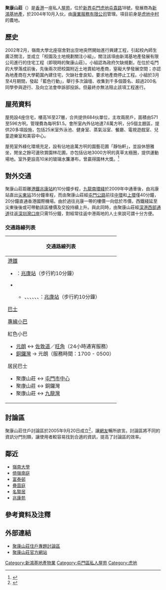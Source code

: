 {{Infobox_housinghk | name = Beneville<br>聚康山莊
| address= [[屯門|屯門]][[屯貴路|屯貴路]]18號
| logo=
| photo= Beneville 201409.jpg
| developer= [[新鴻基地產|新鴻基地產]]
| use = [[住宅|住宅]]
| blocknumber = 4 
| floornumber =16、27
| yearofcompletion=2005
| facilities=高級會所、園林泳池、燒烤場、健身室、遊樂場、餐廳、電腦室、家庭影院、SPA美容室、桑拿室、緩跑徑等
| website= [http://www.beneville.com.hk/ 聚康山莊]
}}

'''聚康山莊'''（{{lang-en|Beneville}}）是[[香港|香港]]一座私人[[屋苑|屋苑]]，位於[[新界|新界]][[屯門|屯門]][[虎地|虎地]][[屯貴路|屯貴路]]18號，發展商為[[新鴻基地產|新鴻基地產]]，於2004年10月入伙，由[[康業服務有限公司|康業服務有限公司]]管理。項目前身是[[虎地中村|虎地中村]]的農地。

==歷史==
{{expand-section|time=2014-11-24}}
2002年2月，嶺南大學北座宿舍對出空地突然開始進行興建工程，引起校內師生廣泛關注，並成立「校園及土地規劃關注小組」，關注該項由新鴻基地產發展有限公司進行的住宅工程（即現時的聚康山莊）。小組認為政府欠缺規劃，在位於屯門的大學落成前後，先後兩次把校園附近土地賣給地產商，窒礙大學發展空間；亦認為地產商在大學範圍內建住宅，欠缺社會良知，要求地產商停止工程。小組於3月至4月期間，發起「藍色行動」，舉行多次論壇、收集到千多個簽名、超過200名同學參與遊行、及向立法會申訴部投訴。但最終亦無法阻止該項工程進行。

==屋苑資料==
屋苑設4座住宅，樓高16至27層，合共提供684伙單位，主攻兩房戶，面積由571至596方呎。管理費為每呎$1.5。會所室內外佔地達7.6萬方呎，分5個主題區，提供20多項設施，包括25米室外泳池、健身室、蒸氣浴室、餐廳、電視遊戲室、兒童遊樂室和美容中心。

屋苑室外綠化環境充足，設有佔地逾萬方呎的園藝花圃「靜怡軒」，並設休憩雅坐，閒坐之餘可邊欣賞園林花圃，亦包括佔地3000方呎的真草太極圈，提供運動場地。室外更設高10米的玻璃水簾瀑布，曾贏得園林大獎。<ref>{{Cite web |url=http://hk.apple.nextmedia.com/financeestate/art/20041003/4346901 |title=聚康山莊多元化設施區內稱冠 《蘋果日報》 2004年10月3日 |accessdate=2014年9月15日 |archive-date=2014年9月15日 |archive-url=https://web.archive.org/web/20140915162618/http://hk.apple.nextmedia.com/financeestate/art/20041003/4346901 |dead-url=no }}</ref>

==對外交通==
聚康山莊距離[[港鐵|港鐵]][[兆康站_(屯馬綫)|兆康站]]約10分鐘步程，[[九龍南環綫|九龍南環綫]]於2009年中通車後，由兆康站直出[[尖東站|尖東站]]35分鐘車程，而由聚康山莊經[[屯門公路|屯門公路]]前往[[中環|中環]]和[[上環|上環]]僅40分鐘，20分鐘直通香港國際機場。由於過往兆康一帶的樓價一向低於市價，西鐵綫延至尖東後後或可帶動該區樓價及交投持續上升。與此同時，由聚康山莊經[[深港西部通道|深港西部通道]]往返[[深圳灣口岸|深圳灣口岸]]只需15分鐘，對經常往返中港兩地的人士來說可謂十分方便。

===交通路線列表===
{| class="mw-collapsible mw-collapsed wikitable" style="background:white; margin: 0 auto; width: auto;" 
! 交通路線列表
|-
|
;[[港鐵|港鐵]]
*{{港鐵路線標誌|TML}}：[[兆康站_(屯馬綫)|兆康站]]（步行約10分鐘）
*{{港鐵路線標誌|LRT}}
**{{港鐵路線標誌|505}}、{{港鐵路線標誌|610}}、{{港鐵路線標誌|614}}、{{港鐵路線標誌|614P}}、{{港鐵路線標誌|615}}、{{港鐵路線標誌|615P}}、{{港鐵路線標誌|751}}：[[兆康站_(輕鐵)|兆康站]]（步行約10分鐘）
;[[香港巴士|巴士]]
{{港鐵巴士簡單列表|K51|K58}}{{九龍新界巴士簡單列表|53|63X|67M|67X|258P|261|267X|B3A|N260}}
{{過海隧道巴士簡單列表|960A|960B|960C|960S}}{{大嶼山巴士簡單列表|A33X|E33P|NA33}}
;[[香港小巴|專線小巴]]
{{新界專線小巴簡單列表|46}}
;紅色小巴
*[[元朗|元朗]] ↔ [[佐敦道|佐敦道]]／[[旺角|旺角]]（24小時通宵服務）
*[[銅鑼灣|銅鑼灣]] → 元朗（服務時間：1700 - 0500）
;居民巴士
*聚康山莊 ↔ [[屯門市中心|屯門市中心]]
*聚康山莊 ↔ 銅鑼灣
*聚康山莊 ↔ [[九龍灣|九龍灣]]
|}

==討論區==
聚康山莊住戶討論區於2005年9月20日成立<ref name='聚康山莊住戶討論區'> {{cite web |url=http://forum.hkpropertycity.net/phpbb2/viewforum.php?f=106 |title=聚康山莊住戶討論區 |accessdate=2009-09-03 |deadurl=yes |archiveurl=https://web.archive.org/web/20130708161541/http://forum.hkpropertycity.net/phpbb2/viewforum.php?f=106 |archivedate=2013-07-08 }}</ref>，讓[[網路用戶|網友]]暢所欲言。討論區將不同的資訊分門別類，讓使用者較容易找到合適的資訊，提高了討論區的效率。

== 鄰近 ==
*[[嶺南大學_(香港)|嶺南大學]]
*[[倚嶺南庭|倚嶺南庭]]
*[[富泰邨|富泰邨]]
*[[疊茵庭|疊茵庭]]
*[[名賢居|名賢居]]
*[[兆康苑|兆康苑]]

==參考資料及注釋==
{{reflist}}

== 外部連結 ==
*[https://web.archive.org/web/20130708161541/http://forum.hkpropertycity.net/phpbb2/viewforum.php?f=106 聚康山莊住戶專題討論區]
*[https://web.archive.org/web/20091128062511/http://www.beneville.com.hk/ 聚康山莊官方網站]

{{shkp}}
[[Category:新鴻基地產物業|Category:新鴻基地產物業]]
[[Category:屯門區私人屋苑|Category:屯門區私人屋苑]]
[[Category:虎地|Category:虎地]]